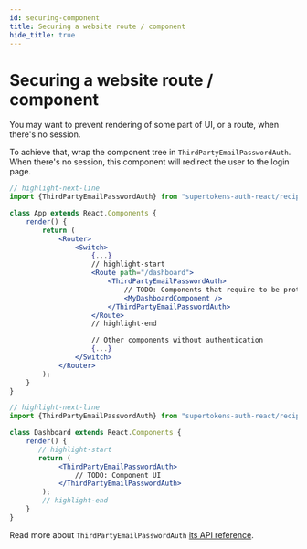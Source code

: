 ```yaml
---
id: securing-component
title: Securing a website route / component
hide_title: true
---
```



# Securing a website route / component
You may want to prevent rendering of some part of UI, or a route, when
there's no session.

To achieve that, wrap the component tree in `ThirdPartyEmailPasswordAuth`. When there's no session, this component
will redirect the user to the login page.

<FrontendSDKTabs>
<TabItem value="reactjs">
<Question
    question="Do you use react-router-dom?">
<Answer title="Yes">

```jsx 
// highlight-next-line 
import {ThirdPartyEmailPasswordAuth} from "supertokens-auth-react/recipe/thirdpartyemailpassword";

class App extends React.Components {
    render() {
        return (
            <Router>
                <Switch>
                    {...}
                    // highlight-start
                    <Route path="/dashboard">
                        <ThirdPartyEmailPasswordAuth>
                            // TODO: Components that require to be protected by authentication
                            <MyDashboardComponent />
                        </ThirdPartyEmailPasswordAuth>
                    </Route>
                    // highlight-end

                    // Other components without authentication
                    {...}
                </Switch>
            </Router>
        );
    }
}
```
</Answer>
<Answer title="No">

```jsx
// highlight-next-line 
import {ThirdPartyEmailPasswordAuth} from "supertokens-auth-react/recipe/thirdpartyemailpassword";

class Dashboard extends React.Components {
    render() {
       // highlight-start 
       return (
            <ThirdPartyEmailPasswordAuth>
                // TODO: Component UI
            </ThirdPartyEmailPasswordAuth>
        );
        // highlight-end
    }
}
```
</Answer>
</Question>
</TabItem>
</FrontendSDKTabs>

Read more about `ThirdPartyEmailPasswordAuth` [its API reference](/docs/auth-react/thirdpartyemailpassword/third-party-email-password-auth).
